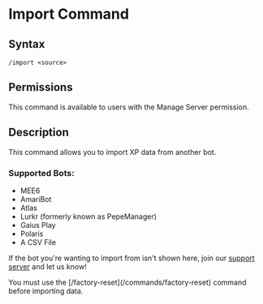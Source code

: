 
# Import Command

## Syntax

```
/import <source>
```

## Permissions

This command is available to users with the Manage Server permission.

## Description

This command allows you to import XP data from another bot.

### Supported Bots:

-   MEE6
-   AmariBot
-   Atlas
-   Lurkr (formerly known as PepeManager)
-   Gaius Play
-   Polaris
-   A CSV File

If the bot you're wanting to import from isn't shown here, join our [support server](https://go.buape.com/discord) and let us know!

<Callout emoji="⚠️">
	You must use the [/factory-reset](/commands/factory-reset) command before
	importing data.
</Callout>
